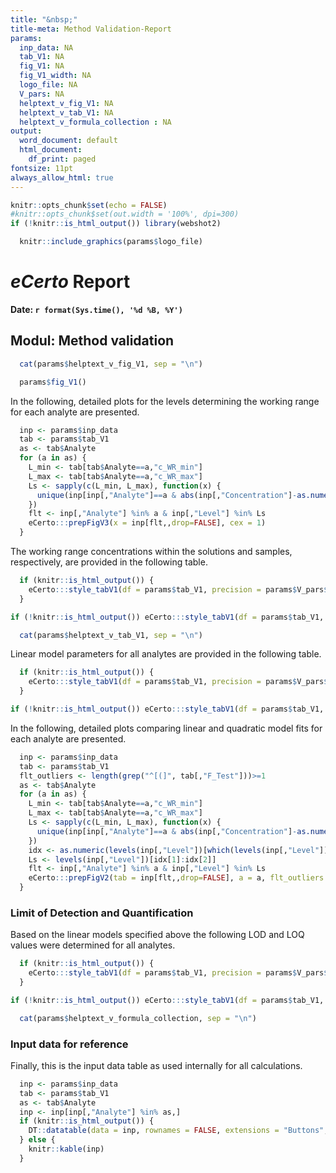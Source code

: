 ```yaml
---
title: "&nbsp;"
title-meta: Method Validation-Report
params:
  inp_data: NA
  tab_V1: NA
  fig_V1: NA
  fig_V1_width: NA
  logo_file: NA
  V_pars: NA
  helptext_v_fig_V1: NA
  helptext_v_tab_V1: NA
  helptext_v_formula_collection : NA
output:
  word_document: default
  html_document:
    df_print: paged
fontsize: 11pt
always_allow_html: true
---
```


```r
knitr::opts_chunk$set(echo = FALSE)
#knitr::opts_chunk$set(out.width = '100%', dpi=300)
if (!knitr::is_html_output()) library(webshot2)
```

```r
  knitr::include_graphics(params$logo_file)
```

# ***eCerto*** Report

**Date: `r format(Sys.time(), '%d %B, %Y')`**

## Modul: Method validation

```r
  cat(params$helptext_v_fig_V1, sep = "\n")
```

```r
  params$fig_V1()
```

In the following, detailed plots for the levels determining the working range for
each analyte are presented.

```r
  inp <- params$inp_data
  tab <- params$tab_V1
  as <- tab$Analyte
  for (a in as) {
    L_min <- tab[tab$Analyte==a,"c_WR_min"]
    L_max <- tab[tab$Analyte==a,"c_WR_max"]
    Ls <- sapply(c(L_min, L_max), function(x) {
      unique(inp[inp[,"Analyte"]==a & abs(inp[,"Concentration"]-as.numeric(x))<0.001,"Level"])[1]
    })
    flt <- inp[,"Analyte"] %in% a & inp[,"Level"] %in% Ls
    eCerto:::prepFigV3(x = inp[flt,,drop=FALSE], cex = 1)
  }
```

The working range concentrations within the solutions and samples, respectively, 
are provided in the following table.

```r
  if (knitr::is_html_output()) {
    eCerto:::style_tabV1(df = params$tab_V1, precision = params$V_pars$opt_tabV1_precision, selected = NULL, ordering = FALSE, font.size = "90%", show_colgroups = "wr")
  }
```

```r
if (!knitr::is_html_output()) eCerto:::style_tabV1(df = params$tab_V1, precision = params$V_pars$opt_tabV1_precision, selected = NULL, ordering = FALSE, font.size = "120%", show_colgroups = "wr")
```

```r
  cat(params$helptext_v_tab_V1, sep = "\n")
```

Linear model parameters for all analytes are provided in the following table.

```r
  if (knitr::is_html_output()) {
    eCerto:::style_tabV1(df = params$tab_V1, precision = params$V_pars$opt_tabV1_precision, selected = NULL, ordering = FALSE, font.size = "90%", show_colgroups = "lm")
  }
```

```r
if (!knitr::is_html_output()) eCerto:::style_tabV1(df = params$tab_V1, precision = params$V_pars$opt_tabV1_precision, selected = NULL, ordering = FALSE, font.size = "120%", show_colgroups = "lm")
```

In the following, detailed plots comparing linear and quadratic model fits for
each analyte are presented.

```r
  inp <- params$inp_data
  tab <- params$tab_V1
  flt_outliers <- length(grep("^[(]", tab[,"F_Test"]))>=1
  as <- tab$Analyte
  for (a in as) {
    L_min <- tab[tab$Analyte==a,"c_WR_min"]
    L_max <- tab[tab$Analyte==a,"c_WR_max"]
    Ls <- sapply(c(L_min, L_max), function(x) {
      unique(inp[inp[,"Analyte"]==a & abs(inp[,"Concentration"]-as.numeric(x))<0.001,"Level"])[1]
    })
    idx <- as.numeric(levels(inp[,"Level"])[which(levels(inp[,"Level"]) %in% Ls)])
    Ls <- levels(inp[,"Level"])[idx[1]:idx[2]]
    flt <- inp[,"Analyte"] %in% a & inp[,"Level"] %in% Ls
    eCerto:::prepFigV2(tab = inp[flt,,drop=FALSE], a = a, flt_outliers = flt_outliers, cex = 1)
  }
```

### Limit of Detection and Quantification

Based on the linear models specified above the following LOD and LOQ values were 
determined for all analytes.

```r
  if (knitr::is_html_output()) {
    eCerto:::style_tabV1(df = params$tab_V1, precision = params$V_pars$opt_tabV1_precision, selected = NULL, ordering = FALSE, font.size = "90%", show_colgroups = "lo")
  }
```

```r
if (!knitr::is_html_output()) eCerto:::style_tabV1(df = params$tab_V1, precision = params$V_pars$opt_tabV1_precision, selected = NULL, ordering = FALSE, font.size = "120%", show_colgroups = "lo")
```

```r
  cat(params$helptext_v_formula_collection, sep = "\n")
```

### Input data for reference

Finally, this is the input data table as used internally for all calculations.

```r
  inp <- params$inp_data
  tab <- params$tab_V1
  as <- tab$Analyte
  inp <- inp[inp[,"Analyte"] %in% as,]
  if (knitr::is_html_output()) {
    DT::datatable(data = inp, rownames = FALSE, extensions = "Buttons", options = list(dom = "Bt", pageLength = -1, buttons = list(list(extend = "excel", text = "Excel", title = NULL))))
  } else {
    knitr::kable(inp)
  }
```

